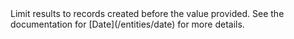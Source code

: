 
<Parameter name="createdAtBefore" type="date" required={false}>
  Limit results to records created before the value provided. See the
  documentation for [Date](/entities/date) for more details.
</Parameter>
